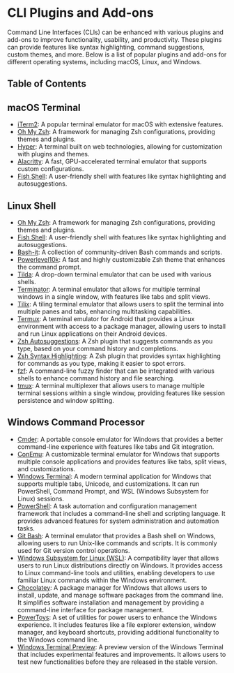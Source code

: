 
# CLI Plugins and Add-ons

Command Line Interfaces (CLIs) can be enhanced with various plugins and add-ons to improve functionality, usability, and productivity. These plugins can provide features like syntax highlighting, command suggestions, custom themes, and more. Below is a list of popular plugins and add-ons for different operating systems, including macOS, Linux, and Windows.

## Table of Contents

## macOS Terminal

- [iTerm2](https://iterm2.com/): A popular terminal emulator for macOS with extensive features.
- [Oh My Zsh](https://ohmyz.sh/): A framework for managing Zsh configurations, providing themes and plugins.
- [Hyper](https://hyper.is/): A terminal built on web technologies, allowing for customization with plugins and themes.
- [Alacritty](https://alacritty.org/): A fast, GPU-accelerated terminal emulator that supports custom configurations.
- [Fish Shell](https://fishshell.com/): A user-friendly shell with features like syntax highlighting and autosuggestions.

## Linux Shell

- [Oh My Zsh](https://ohmyz.sh/): A framework for managing Zsh configurations, providing themes and plugins.
- [Fish Shell](https://fishshell.com/): A user-friendly shell with features like syntax highlighting and autosuggestions.
- [Bash-it](https://github.com/Bash-it/bash-it): A collection of community-driven Bash commands and scripts.
- [Powerlevel10k](https://github.com/romkatv/powerlevel10k): A fast and highly customizable Zsh theme that enhances the command prompt.
- [Tilda](https://github.com/lanoxx/tilda): A drop-down terminal emulator that can be used with various shells.
- [Terminator](https://gnome-terminator.org/): A terminal emulator that allows for multiple terminal windows in a single window, with features like tabs and split views.
- [Tilix](https://gnunn1.github.io/tilix-web/): A tiling terminal emulator that allows users to split the terminal into multiple panes and tabs, enhancing multitasking capabilities.
- [Termux](https://termux.com/): A terminal emulator for Android that provides a Linux environment with access to a package manager, allowing users to install and run Linux applications on their Android devices.
- [Zsh Autosuggestions](https://github.com/zsh-users/zsh-autosuggestions): A Zsh plugin that suggests commands as you type, based on your command history and completions.
- [Zsh Syntax Highlighting](https://github.com/zsh-users/zsh-syntax-highlighting): A Zsh plugin that provides syntax highlighting for commands as you type, making it easier to spot errors.
- [fzf](https://github.com/junegunn/fzf): A command-line fuzzy finder that can be integrated with various shells to enhance command history and file searching.
- [tmux](https://github.com/tmux/tmux): A terminal multiplexer that allows users to manage multiple terminal sessions within a single window, providing features like session persistence and window splitting.
  <BackToTop />

## Windows Command Processor

- [Cmder](https://cmder.net/): A portable console emulator for Windows that provides a better command-line experience with features like tabs and Git integration.
- [ConEmu](https://conemu.github.io/): A customizable terminal emulator for Windows that supports multiple console applications and provides features like tabs, split views, and customizations.
- [Windows Terminal](https://aka.ms/terminal): A modern terminal application for Windows that supports multiple tabs, Unicode, and customizations. It can run PowerShell, Command Prompt, and WSL (Windows Subsystem for Linux) sessions.
- [PowerShell](https://docs.microsoft.com/en-us/powershell/): A task automation and configuration management framework that includes a command-line shell and scripting language. It provides advanced features for system administration and automation tasks.
- [Git Bash](https://gitforwindows.org/): A terminal emulator that provides a Bash shell on Windows, allowing users to run Unix-like commands and scripts. It is commonly used for Git version control operations.
- [Windows Subsystem for Linux (WSL)](https://docs.microsoft.com/en-us/windows/wsl/): A compatibility layer that allows users to run Linux distributions directly on Windows. It provides access to Linux command-line tools and utilities, enabling developers to use familiar Linux commands within the Windows environment.
- [Chocolatey](https://chocolatey.org/): A package manager for Windows that allows users to install, update, and manage software packages from the command line. It simplifies software installation and management by providing a command-line interface for package management.
- [PowerToys](https://github.com/microsoft/PowerToys): A set of utilities for power users to enhance the Windows experience. It includes features like a file explorer extension, window manager, and keyboard shortcuts, providing additional functionality to the Windows command line.
- [Windows Terminal Preview](https://aka.ms/terminal-preview): A preview version of the Windows Terminal that includes experimental features and improvements. It allows users to test new functionalities before they are released in the stable version.

<BackToTop />
